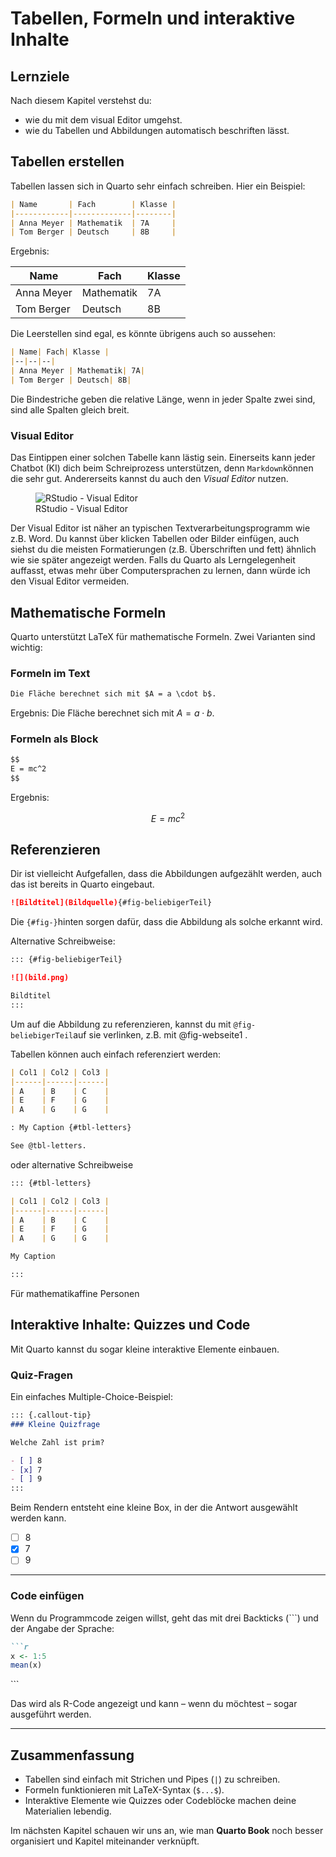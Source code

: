 # Tabellen, Formeln und interaktive Inhalte

:::{.callout-note}
## Lernziele

Nach diesem Kapitel verstehst du:

- wie du mit dem visual Editor umgehst.
- wie du Tabellen und Abbildungen automatisch beschriften lässt.


:::

## Tabellen erstellen

Tabellen lassen sich in Quarto sehr einfach schreiben. Hier ein Beispiel:

```markdown
| Name       | Fach        | Klasse |
|------------|-------------|--------|
| Anna Meyer | Mathematik  | 7A     |
| Tom Berger | Deutsch     | 8B     |
```

Ergebnis:

| Name       | Fach        | Klasse |
|------------|-------------|--------|
| Anna Meyer | Mathematik  | 7A     |
| Tom Berger | Deutsch     | 8B     |

Die Leerstellen sind egal, es könnte übrigens auch so aussehen:

```markdown
| Name| Fach| Klasse |
|--|--|--|
| Anna Meyer | Mathematik| 7A|
| Tom Berger | Deutsch| 8B|
```

Die Bindestriche geben die relative Länge, wenn in jeder Spalte zwei sind, sind alle Spalten gleich breit.

### Visual Editor

Das Eintippen einer solchen Tabelle kann lästig sein. Einerseits kann jeder Chatbot (KI) dich beim Schreiprozess unterstützen, denn `Markdown`können die sehr gut. Andererseits kannst du auch den *Visual Editor* nutzen.

![RStudio - Visual Editor](screenshots/rstudio_visual_editor.png){#fig-gui}

Der Visual Editor ist näher an typischen Textverarbeitungsprogramm wie z.B. Word. Du kannst über klicken Tabellen oder Bilder einfügen, auch siehst du die meisten Formatierungen (z.B. Überschriften und fett) ähnlich wie sie später angezeigt werden. Falls du Quarto als Lerngelegenheit auffasst, etwas mehr über Computersprachen zu lernen, dann würde ich den Visual Editor vermeiden.


## Mathematische Formeln

Quarto unterstützt LaTeX für mathematische Formeln. Zwei Varianten sind wichtig:

### Formeln im Text

```markdown
Die Fläche berechnet sich mit $A = a \cdot b$.
```

Ergebnis: Die Fläche berechnet sich mit $A = a \cdot b$.

### Formeln als Block

```markdown
$$
E = mc^2
$$
```

Ergebnis:

$$
E = mc^2
$$

## Referenzieren

Dir ist vielleicht Aufgefallen, dass die Abbildungen aufgezählt werden, auch das ist bereits in Quarto eingebaut. 

```markdown
![Bildtitel](Bildquelle){#fig-beliebigerTeil}
```
Die `{#fig-}`hinten sorgen dafür, dass die Abbildung als solche erkannt wird.

Alternative Schreibweise:

```markdown
::: {#fig-beliebigerTeil}

![](bild.png)

Bildtitel
:::
```

Um auf die Abbildung zu referenzieren, kannst du mit `@fig-beliebigerTeil`auf sie verlinken, z.B. mit @fig-webseite1 .

Tabellen können auch einfach referenziert werden:

```markdown
| Col1 | Col2 | Col3 |
|------|------|------|
| A    | B    | C    |
| E    | F    | G    |
| A    | G    | G    |

: My Caption {#tbl-letters}

See @tbl-letters.
```

oder alternative Schreibweise

```markdown
::: {#tbl-letters}

| Col1 | Col2 | Col3 |
|------|------|------|
| A    | B    | C    |
| E    | F    | G    |
| A    | G    | G    |

My Caption

::: 
```

Für mathematikaffine Personen 

## Interaktive Inhalte: Quizzes und Code

Mit Quarto kannst du sogar kleine interaktive Elemente einbauen.

### Quiz-Fragen

Ein einfaches Multiple-Choice-Beispiel:

```markdown
::: {.callout-tip}
### Kleine Quizfrage

Welche Zahl ist prim?

- [ ] 8
- [x] 7
- [ ] 9
:::
```

Beim Rendern entsteht eine kleine Box, in der die Antwort ausgewählt werden kann.

- [ ] 8
- [x] 7
- [ ] 9

---

### Code einfügen

Wenn du Programmcode zeigen willst, geht das mit drei Backticks (```) und der Angabe der Sprache:

```markdown
```r
x <- 1:5
mean(x)
```
```



Das wird als R-Code angezeigt und kann – wenn du möchtest – sogar ausgeführt werden.

---

## Zusammenfassung

- Tabellen sind einfach mit Strichen und Pipes (`|`) zu schreiben.  
- Formeln funktionieren mit LaTeX-Syntax (`$...$`).  
- Interaktive Elemente wie Quizzes oder Codeblöcke machen deine Materialien lebendig.

Im nächsten Kapitel schauen wir uns an, wie man **Quarto Book** noch besser organisiert und Kapitel miteinander verknüpft.

